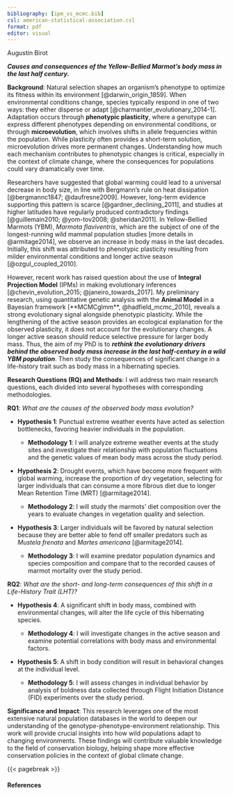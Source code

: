 ```yaml
---
bibliography: [ipm_vs_mcmc.bib]
csl: american-statistical-association.csl
format: pdf
editor: visual
---
```


Augustin Birot

***Causes and consequences of the Yellow-Bellied Marmot's body mass in the last half century.***

**Background**: Natural selection shapes an organism's phenotype to optimize its fitness within its environment [@darwin_origin_1859]. When environmental conditions change, species typically respond in one of two ways: they either disperse or adapt [@charmantier_evolutionary_2014-1]. Adaptation occurs through **phenotypic plasticity**, where a genotype can express different phenotypes depending on environmental conditions, or through **microevolution**, which involves shifts in allele frequencies within the population. While plasticity often provides a short-term solution, microevolution drives more permanent changes. Understanding how much each mechanism contributes to phenotypic changes is critical, especially in the context of climate change, where the consequences for populations could vary dramatically over time.

Researchers have suggested that global warming could lead to a universal decrease in body size, in line with Bergmann's rule on heat dissipation [@bergmannc1847; @daufresne2009]. However, long-term evidence supporting this pattern is scarce [@gardner_declining_2011], and studies at higher latitudes have regularly produced contradictory findings [@guillemain2010; @yom-tov2008; @sheridan2011]. In Yellow-Bellied Marmots (YBM), *Marmota flaviventris*, which are the subject of one of the longest-running wild mammal population studies [more details in @armitage2014], we observe an increase in body mass in the last decades. Initially, this shift was attributed to phenotypic plasticity resulting from milder environmental conditions and longer active season [@ozgul_coupled_2010].

However, recent work has raised question about the use of **Integral Projection Model** (IPMs) in making evolutionary inferences [@chevin_evolution_2015; @janeiro_towards_2017]. My preliminary research, using quantitative genetic analysis with the **Animal Model** in a Bayesian framework [**MCMCglmm**, @hadfield_mcmc_2010], reveals a strong evolutionary signal alongside phenotypic plasticity. While the lengthening of the active season provides an ecological explanation for the observed plasticity, it does not account for the evolutionary changes. A longer active season should reduce selective pressure for larger body mass. Thus, the aim of my PhD is to ***rethink the evolutionary drivers behind the observed body mass increase in the last half-century in a wild YBM population***. Then study the consequences of significant change in a life-history trait such as body mass in a hibernating species.

**Research Questions (RQ) and Methods**: I will address two main research questions, each divided into several hypotheses with corresponding methodologies.

**RQ1**: *What are the causes of the observed body mass evolution?*

-   **Hypothesis 1**: Punctual extreme weather events have acted as selection bottlenecks, favoring heavier individuals in the population.

    -   **Methodology 1**: I will analyze extreme weather events at the study sites and investigate their relationship with population fluctuations and the genetic values of mean body mass across the study period.

-   **Hypothesis 2**: Drought events, which have become more frequent with global warming, increase the proportion of dry vegetation, selecting for larger individuals that can consume a more fibrous diet due to longer Mean Retention Time (MRT) [@armitage2014].

    -   **Methodology 2**: I will study the marmots' diet composition over the years to evaluate changes in vegetation quality and selection.

-   **Hypothesis 3**: Larger individuals will be favored by natural selection because they are better able to fend off smaller predators such as *Mustela frenata* and *Martes americana* [@armitage2014].

    -   **Methodology 3**: I will examine predator population dynamics and species composition and compare that to the recorded causes of marmot mortality over the study period.

**RQ2**: *What are the short- and long-term consequences of this shift in a Life-History Trait (LHT)?*

-   **Hypothesis 4**: A significant shift in body mass, combined with environmental changes, will alter the life cycle of this hibernating species.

    -   **Methodology 4**: I will investigate changes in the active season and examine potential correlations with body mass and environmental factors.

-   **Hypothesis 5**: A shift in body condition will result in behavioral changes at the individual level.

    -   **Methodology 5**: I will assess changes in individual behavior by analysis of boldness data collected through Flight Initiation Distance (FID) experiments over the study period.

**Significance and Impact**: This research leverages one of the most extensive natural population databases in the world to deepen our understanding of the genotype-phenotype-environment relationship. This work will provide crucial insights into how wild populations adapt to changing environments. These findings will contribute valuable knowledge to the field of conservation biology, helping shape more effective conservation policies in the context of global climate change.

{{< pagebreak >}}

#### References

::: {refs}
:::
